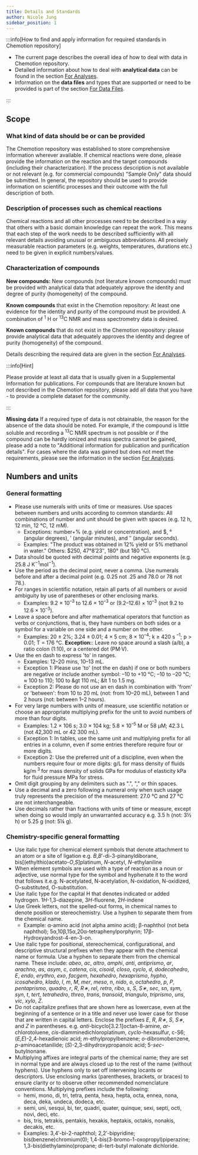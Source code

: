 ```yaml
---
title: Details and Standards
author: Nicole Jung
sidebar_position: 1
---
```


:::info[How to find and apply information for required standards in Chemotion repository]

- The current page describes the overall idea of how to deal with data in Chemotion repository.
- Detailed information about how to deal with **analytical data** can be found in the section [For Analyses](details_standards/analysis_test).
- Information on the **data files** and types that are supported or need to be provided is part of the section [For Data Files](details_standards/files).

:::

## Scope

### What kind of data should be or can be provided

The Chemotion repository was established to store comprehensive information wherever available. If chemical reactions were done, please provide the information on the reaction and the target compounds (including their characterization). If the process description is not available or not relevant (e.g. for commercial compounds) "Sample Only" data should be submitted. In general, the repository should be used to provide information on scientific processes and their outcome with the full description of both.

### Description of processes such as chemical reactions

Chemical reactions and all other processes need to be described in a way that others with a basic domain knowledge can repeat the work. This means that each step of the work needs to be described sufficiently with all relevant details avoiding unusual or ambiguous abbreviations. All precisely measurable reaction parameters (e.g. weights, temperatures, durations etc.) need to be given in explicit numbers/values.

### Characterization of compounds

**New compounds:** New compounds (not literature known compounds) must be provided
with analytical data that adequately approve the identity and degree of purity (homogeneity)
of the compound.

**Known compounds** that exist in the Chemotion repository: At least one evidence
for the identity and purity of the compound must be provided. A combination of <sup>1</sup>
H or <sup>13</sup>C NMR and mass spectrometry data is desired.

**Known compounds** that do not exist in the Chemotion repository: please provide
analytical data that adequately approves the identity and degree of purity (homogeneity)
of the compound.

Details describing the required data are given in the section [For Analyses](details_standards/analysis_test).

:::info[Hint]

Please provide at least all data that is usually given in a Supplemental Information for publications. For compounds that are literature known but not described in the Chemotion repository, please add all data that you have - to provide a complete dataset for the community.

:::

**Missing data**
If a required type of data is not obtainable, the reason for the absence of the data should be noted. For example, if the compound is little soluble and recording a <sup>13</sup>C NMR spectrum is not possible or if the compound can be hardly ionized and mass spectra cannot be gained, please add a note to "Additional information for publication and purification details". For cases where the data was gained but does not meet the requirements, please see the information in the section [For Analyses](details_standards/analysis_test).

## Numbers and units

### General formatting

- Please use numerals with units of time or measures. Use spaces between numbers and units according to common standards: All combinations of number and unit should be given with spaces (e.g. 12 h, 12 min, 12 °C, 12 mM).
  - Exceptions: number+% (e.g. yield or concentration), and $, ° (angular degrees),
    ′ (angular minutes), and ″ (angular seconds).
  - Examples: "The product was obtained in 12% yield or 5% methanol in water."
    Others: $250, 47°8′23″, 180° (but 180 °C).
- Data should be quoted with decimal points and negative exponents (e.g. 25.8 J K<sup>−1</sup>mol<sup>−1</sup>).
- Use the period as the decimal point, never a comma. Use numerals before and after a decimal point (e.g. 0.25 not .25 and 78.0 or 78 not 78.).
- For ranges in scientific notation, retain all parts of all numbers or avoid ambiguity by use of parentheses or other enclosing marks.
  - Examples: 9.2 × 10<sup>–3</sup> to 12.6 × 10<sup>–3</sup> or (9.2–12.6) × 10<sup>–3</sup> (not 9.2 to 12.6 × 10<sup>–3</sup>).
- Leave a space before and after mathematical operators that function as verbs or conjunctions, that is, they have numbers on both sides or a symbol for a variable on one side and a number on the other.
  - Examples: 20 ± 2%; 3.24 ± 0.01; 4 × 5 cm; 8 × 10<sup>–4</sup>; k ≥ 420 s
    <sup>–1</sup>; p > 0.01; T = 176 °C. **Exception:**: Leave no space around a
    slash (a/b), a ratio colon (1:10), or a centered dot (PM·V).
- Use the en dash to express 'to' in ranges.
  - Examples: 12–20 mins, 10–13 mL.
  - Exception 1: Please use 'to' (not the en dash) if one or both numbers are negative
    or include another symbol: –10 to +10 °C; –10 to –20 °C; ≈ 100 to 110; 100 to &gt
    110 mL; &lt 1 to 1.5 mg.
  - Exception 2: Please do not use an en dash in combination with 'from' or
    'between': from 10 to 20 mL (not: from 10–20 mL), between 1 and 2 hours (not:
    between 1–2 hours).
- For very large numbers with units of measure, use scientific notation or choose an appropriate multiplying prefix for the unit to avoid numbers of more than four digits.<br />
  - Examples: 1.2 × 106 s; 3.0 × 104 kg; 5.8 × 10<sup>–5</sup> M or 58 µM;
    42.3 L (not 42,300 mL or 42 300 mL).
  - Exception 1: In tables, use the same unit and multiplying prefix for all entries
    in a column, even if some entries therefore require four or more digits.
  - Exception 2: Use the preferred unit of a discipline, even when the numbers
    require four or more digits: g/L for mass density of fluids kg/m<sup> 3 </sup> for mass density of solids GPa for modulus of elasticity kPa for fluid pressure
    MPa for stress.
- Omit digit grouping by any delimiters such as ".", "," or thin spaces.
- Use a decimal and a zero following a numeral only when such usage truly represents the precision of the measurement: 27.0 °C and 27 °C are not interchangeable.
- Use decimals rather than fractions with units of time or measure, except when doing so would imply an unwarranted accuracy e.g. 3.5 h (not: 3½ h) or 5.25 g (not: 5¼ g).

### Chemistry-specific general formatting

- Use italic type for chemical element symbols that denote attachment to an atom or a site of ligation e.g. _B_,_B_′-di-3-pinanyldiborane, bis[(ethylthio)acetato-_O_,_S_]platinum, _N_-acetyl, _N_-ethylaniline
- When element symbols are used with a type of reaction as a noun or adjective, use normal type for the symbol and hyphenate it to the word that follows it.e.g. N-acetylated, N-acetylation, N-oxidation, N-oxidized, O-substituted, O-substitution.
- Use italic type for the capital H that denotes indicated or added hydrogen. 1*H*-1,3-diazepine, 3*H*-fluorene, 2*H*-indene
- Use Greek letters, not the spelled-out forms, in chemical names to denote position or stereochemistry. Use a hyphen to separate them from the chemical name.
  - Example: α-amino acid (not alpha amino acid); β-naphthol (not beta
    naphthol); 5α,10β,15α,20α-tetraphenylporphyrin; 17β-Hydroxyandrost-4-en-3-on.
- Use italic type for positional, stereochemical, configurational, and descriptive structural prefixes when they appear with the chemical name or formula. Use a hyphen to separate them from the chemical name. These include: _abeo_, _ac_, _altro_, _amphi_, _anti_, _antiprismo_, _ar_, _arachno_, _as_, _asym_, _c_, _catena_, _cis_, _cisoid_, _closo_, _cyclo_, _d_, _dodecahedro_, _E_, _endo_, _erythro_, _exo_, _facgem_, _hexahedro_, _hexaprismo_, _hypho_, _icosahedro_, _klado_, _l_, _m_, _M_, _mer_, _meso_, _n_, _nido_, _o_, _octahedro_, _p_, _P_, _pentaprismo_, _quadro_, _r_, _R_, _R∗_, _rel_, _retro_, _ribo_, _s_, _S_, _S∗_, _sec_, _sn_, _sym_, _syn_, _t_, _tert_, _tetrahedro_, _threo_, _trans_, _transoid_, _triangulo_, _triprismo_, _uns_, _vic_, _xylo_, _Z_.
- Do not capitalize prefixes that are shown here as lowercase, even at the beginning of a sentence or in a title and never use lower case for those that are written in capital letters. Enclose the prefixes _E_, _R_, _R∗_, _S_, _S∗_, and _Z_ in parentheses. e.g. _anti_-bicyclo[3.2.1]octan-8-amine, _ar_-chlorotoluene, _cis_-diamminedichloroplatinum, _cyclo_-hexasulfur, c-S6; (_E,E_)-2,4-hexadienoic acid; _m_-ethylpropylbenzene; _o_-dibromobenzene, _p_-aminoacetanilide; (_S_)-2,3-dihydroxypropanoic acid; 5-_sec_-butylnonane.
- Multiplying affixes are integral parts of the chemical name; they are set in normal type and are always closed up to the rest of the name (without hyphens). Use hyphens only to set off intervening locants or descriptors. Use enclosing marks (parentheses, brackets, or braces) to ensure clarity or to observe other recommended nomenclature conventions. Multiplying prefixes include the following:
  - hemi, mono, di, tri, tetra, penta, hexa, hepta, octa, ennea, nona, deca, deka, undeca, dodeca, etc.
  - semi, uni, sesqui, bi, ter, quadri, quater, quinque, sexi, septi, octi, novi, deci, etc.
  - bis, tris, tetrakis, pentakis, hexakis, heptakis, octakis, nonakis, decakis, etc.
  - Examples: 3,4′-bi-2-naphthol; 2,2′-bipyridine; bis(benzene)chromium(0); 1,4-bis(3-bromo-1-oxopropyl)piperazine; 1,3-bis(diethylamino)propane; di-tert-butyl malonate dichloride.
